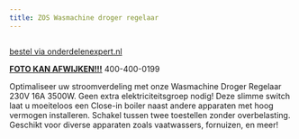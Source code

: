 ```yaml
---
title: ZOS Wasmachine droger regelaar
---
```



<Image src={imageProduct} width={imageProduct.width} alt="" />

[bestel via onderdelenexpert.nl](https://www.onderdelenexpert.nl/zos-wasmachine-droger-regelaar-56199)

<span style="text-decoration: underline;"><strong>FOTO KAN AFWIJKEN!!!</strong></span>
400-400-0199

Optimaliseer uw stroomverdeling met onze Wasmachine Droger Regelaar 230V 16A 3500W. Geen extra elektriciteitsgroep nodig! Deze slimme switch laat u moeiteloos een Close-in boiler naast andere apparaten met hoog vermogen installeren. Schakel tussen twee toestellen zonder overbelasting. Geschikt voor diverse apparaten zoals vaatwassers, fornuizen, en meer!








